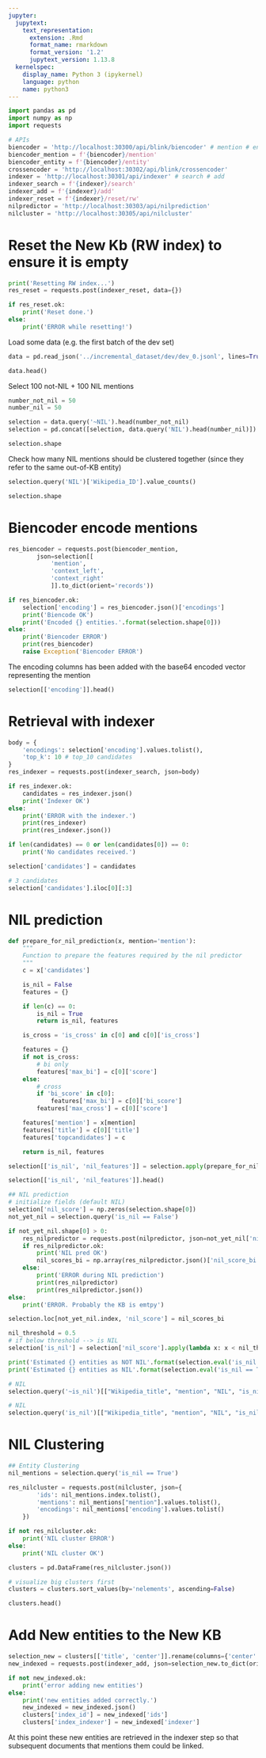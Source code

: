 ```yaml
---
jupyter:
  jupytext:
    text_representation:
      extension: .Rmd
      format_name: rmarkdown
      format_version: '1.2'
      jupytext_version: 1.13.8
  kernelspec:
    display_name: Python 3 (ipykernel)
    language: python
    name: python3
---
```


```python
import pandas as pd
import numpy as np
import requests
```

```python
# APIs
biencoder = 'http://localhost:30300/api/blink/biencoder' # mention # entity
biencoder_mention = f'{biencoder}/mention'
biencoder_entity = f'{biencoder}/entity'
crossencoder = 'http://localhost:30302/api/blink/crossencoder'
indexer = 'http://localhost:30301/api/indexer' # search # add
indexer_search = f'{indexer}/search'
indexer_add = f'{indexer}/add'
indexer_reset = f'{indexer}/reset/rw'
nilpredictor = 'http://localhost:30303/api/nilprediction'
nilcluster = 'http://localhost:30305/api/nilcluster'
```

# Reset the New Kb (RW index) to ensure it is empty

```python
print('Resetting RW index...')
res_reset = requests.post(indexer_reset, data={})

if res_reset.ok:
    print('Reset done.')
else:
    print('ERROR while resetting!')
```

Load some data (e.g. the first batch of the dev set)

```python
data = pd.read_json('../incremental_dataset/dev/dev_0.jsonl', lines=True)
```

```python
data.head()
```

Select 100 not-NIL + 100 NIL mentions

```python
number_not_nil = 50
number_nil = 50

selection = data.query('~NIL').head(number_not_nil)
selection = pd.concat([selection, data.query('NIL').head(number_nil)])
```

```python
selection.shape
```

Check how many NIL mentions should be clustered together (since they refer to the same out-of-KB entity)

```python
selection.query('NIL')['Wikipedia_ID'].value_counts()
```

```python
selection.shape
```

# Biencoder encode mentions

```python
res_biencoder = requests.post(biencoder_mention,
        json=selection[[
            'mention',
            'context_left',
            'context_right'
            ]].to_dict(orient='records'))
```

```python
if res_biencoder.ok:
    selection['encoding'] = res_biencoder.json()['encodings']
    print('Biencode OK')
    print('Encoded {} entities.'.format(selection.shape[0]))
else:
    print('Biencoder ERROR')
    print(res_biencoder)
    raise Exception('Biencoder ERROR')
```

The encoding columns has been added with the base64 encoded vector representing the mention

```python
selection[['encoding']].head()
```

# Retrieval with indexer

```python
body = {
    'encodings': selection['encoding'].values.tolist(),
    'top_k': 10 # top_10 candidates
}
res_indexer = requests.post(indexer_search, json=body)
```

```python
if res_indexer.ok:
    candidates = res_indexer.json()
    print('Indexer OK')
else:
    print('ERROR with the indexer.')
    print(res_indexer)
    print(res_indexer.json())

if len(candidates) == 0 or len(candidates[0]) == 0:
    print('No candidates received.')

selection['candidates'] = candidates
```

```python
# 3 candidates
selection['candidates'].iloc[0][:3]
```

# NIL prediction

```python
def prepare_for_nil_prediction(x, mention='mention'):
    """
    Function to prepare the features required by the nil predictor
    """
    c = x['candidates']

    is_nil = False
    features = {}

    if len(c) == 0:
        is_nil = True
        return is_nil, features

    is_cross = 'is_cross' in c[0] and c[0]['is_cross']

    features = {}
    if not is_cross:
        # bi only
        features['max_bi'] = c[0]['score']
    else:
        # cross
        if 'bi_score' in c[0]:
            features['max_bi'] = c[0]['bi_score']
        features['max_cross'] = c[0]['score']

    features['mention'] = x[mention]
    features['title'] = c[0]['title']
    features['topcandidates'] = c

    return is_nil, features
```

```python
selection[['is_nil', 'nil_features']] = selection.apply(prepare_for_nil_prediction, axis=1, result_type='expand')
```

```python
selection[['is_nil', 'nil_features']].head()
```

```python
## NIL prediction
# initialize fields (default NIL)
selection['nil_score'] = np.zeros(selection.shape[0])
not_yet_nil = selection.query('is_nil == False')

if not_yet_nil.shape[0] > 0:
    res_nilpredictor = requests.post(nilpredictor, json=not_yet_nil['nil_features'].values.tolist())
    if res_nilpredictor.ok:
        print('NIL pred OK')
        nil_scores_bi = np.array(res_nilpredictor.json()['nil_score_bi'])
    else:
        print('ERROR during NIL prediction')
        print(res_nilpredictor)
        print(res_nilpredictor.json())
else:
    print('ERROR. Probably the KB is emtpy')

selection.loc[not_yet_nil.index, 'nil_score'] = nil_scores_bi

nil_threshold = 0.5
# if below threshold --> is NIL
selection['is_nil'] = selection['nil_score'].apply(lambda x: x < nil_threshold)

print('Estimated {} entities as NOT NIL'.format(selection.eval('is_nil == False').sum()))
print('Estimated {} entities as NIL'.format(selection.eval('is_nil == True').sum()))
```

```python
# NIL
selection.query('~is_nil')[["Wikipedia_title", "mention", "NIL", "is_nil"]].head()
```

```python
# NIL
selection.query('is_nil')[["Wikipedia_title", "mention", "NIL", "is_nil"]].head()
```

# NIL Clustering

```python
## Entity Clustering
nil_mentions = selection.query('is_nil == True')

res_nilcluster = requests.post(nilcluster, json={
        'ids': nil_mentions.index.tolist(),
        'mentions': nil_mentions["mention"].values.tolist(),
        'encodings': nil_mentions['encoding'].values.tolist()
    })

if not res_nilcluster.ok:
    print('NIL cluster ERROR')
else:
    print('NIL cluster OK')

clusters = pd.DataFrame(res_nilcluster.json())

# visualize big clusters first 
clusters = clusters.sort_values(by='nelements', ascending=False)
```

```python
clusters.head()
```

# Add New entities to the New KB

```python
selection_new = clusters[['title', 'center']].rename(columns={'center': 'encoding', 'mode': 'wikipedia_id'})
new_indexed = requests.post(indexer_add, json=selection_new.to_dict(orient='records'))

if not new_indexed.ok:
    print('error adding new entities')
else:
    print('new entities added correctly.')
    new_indexed = new_indexed.json()
    clusters['index_id'] = new_indexed['ids']
    clusters['index_indexer'] = new_indexed['indexer']
```

At this point these new entities are retrieved in the indexer step so that subsequent documents that mentions them could be linked.

